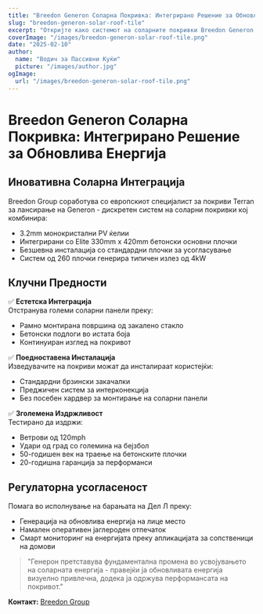 ```yaml
---
title: "Breedon Generon Соларна Покривка: Интегрирано Решение за Обновлива Енергија"
slug: "breedon-generon-solar-roof-tile"
excerpt: "Откријте како системот на соларните покривки Breedon Generon интегрира генерирање на обновлива енергија со традиционалната естетика на покривите."
coverImage: "/images/breedon-generon-solar-roof-tile.png"
date: "2025-02-10"
author:
  name: "Водич за Пассивни Куќи"
  picture: "/images/author.jpg"
ogImage:
  url: "/images/breedon-generon-solar-roof-tile.png"
---
```


# Breedon Generon Соларна Покривка: Интегрирано Решение за Обновлива Енергија

## Иновативна Соларна Интеграција

Breedon Group соработува со европскиот специјалист за покриви Terran за лансирање на Generon - дискретен систем на соларни покривки кој комбинира:

- 3.2mm монокристални PV ќелии
- Интегрирани со Elite 330mm x 420mm бетонски основни плочки
- Безшевна инсталација со стандардни плочки за усогласување
- Систем од 260 плочки генерира типичен излез од 4kW

## Клучни Предности

✅ **Естетска Интеграција**  
Отстранува големи соларни панели преку:
- Рамно монтирана површина од закалено стакло
- Бетонски подлоги во истата боја
- Континуиран изглед на покривот

✅ **Поедноставена Инсталација**  
Изведувачите на покриви можат да инсталираат користејќи:
- Стандардни брзински закачалки
- Преджичен систем за интерконекција
- Без посебен хардвер за монтирање на соларни панели

✅ **Зголемена Издржливост**  
Тестирано да издржи:
- Ветрови од 120mph
- Удари од град со големина на бејзбол
- 50-годишен век на траење на бетонските плочки
- 20-годишна гаранција за перформанси

## Регулаторна усогласеност

Помага во исполнување на барањата на Дел Л преку:
- Генерација на обновлива енергија на лице место
- Намален оперативен јаглероден отпечаток
- Смарт мониторинг на енергијата преку апликацијата за сопственици на домови

> "Генерон претставува фундаментална промена во усвојувањето на соларната енергија - правејќи ја обновливата енергија визуелно привлечна, додека ја одржува перформансата на покривот."  

**Контакт:** [Breedon Group](https://www.breedongroup.com)
